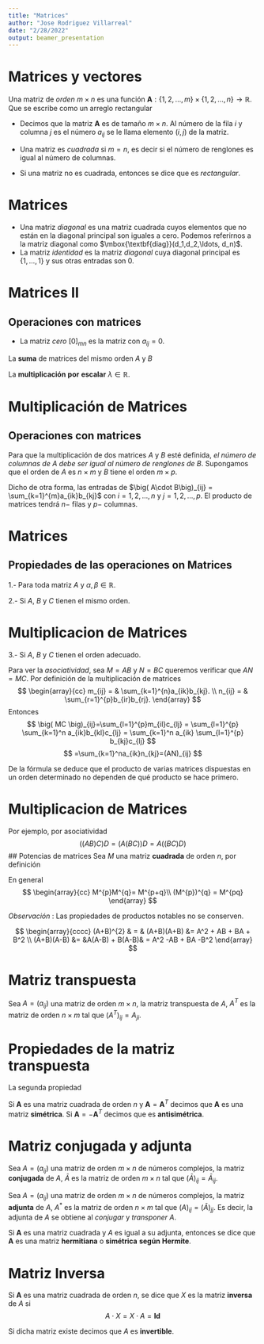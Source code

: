 ```yaml
---
title: "Matrices"
author: "Jose Rodriguez Villarreal"
date: "2/28/2022"
output: beamer_presentation
---
```


# **Matrices** **y** **vectores**
\small
\small
Una matriz de _orden_ $m\times n$ es una función $\mathbf{A}:\{1,2,\ldots,m\}\times\{1,2,\ldots,n\} \rightarrow\mathbb{R}$. Que se escribe como un arreglo rectangular

\begin{equation}
\begin{array}{cc}
\mathbf{A}  =&  \begin{bmatrix}
        a_{11}  & a_{12}  & \cdots   & a_{1n}   \\
        a_{21}  & a_{22}  & \cdots   & a_{2n} \\
        \vdots   & \vdots  & \vdots   & \vdots \\
        a_{m1}  & a_{m2}  & \cdots   & a_{mn} 
  \end{bmatrix}
\end{array}
\end{equation}
\pause

- Decimos que la matriz $\mathbf{A}$ es de tamaño $m\times n$. Al número de la fila $i$ y columna $j$ es el número $a_{ij}$ se le llama elemento ${(i,j)}$ de la matriz.
\pause

- Una matriz es _cuadrada_ si $m=n$, es decir si el número de renglones es igual al número de columnas.
\pause

- Si una matriz no es cuadrada, entonces se dice que es _rectangular_.

# **Matrices**
\small
- Una matriz _diagonal_ es una matriz cuadrada cuyos elementos que no están en la diagonal principal son iguales a cero. Podemos referirnos a la matriz diagonal como $\mbox{\textbf{diag}}(d_1,d_2,\ldots, d_n)$.
\pause
- La matriz _identidad_ es la matriz _diagonal_ cuya diagonal principal es $\{1,\ldots,1\}$ y sus otras entradas son $0$.
\pause
\begin{equation}
\begin{array}{cc}
\mathbf{Id}  =&  \begin{bmatrix}
        1  & 0  & \ldots   & 0   \\
        0  & 1  & \ldots   & 0 \\
        \vdots  & \vdots   & \ddots   & \vdots \\
        0  & 0  & \ldots   & 1 
  \end{bmatrix}
\end{array}
\end{equation}


# **Matrices** II
\small
## Operaciones con matrices
- La matriz _cero_ $\big[0\big]_{mn}$ es la matriz con $a_{ij}=0$. \pause

La **suma** de matrices del mismo orden $A$ y $B$

\begin{equation*}
\begin{array}{cc}
\mathbf{A} + \mathbf{B}   = & 
      \begin{bmatrix}
              a_{11}+b_{11}  & a_{12}+b_{12}  & \cdots   & a_{1n}+b_{1n}   \\
              a_{21}+b_{21}  & a_{22}+b_{22}  & \cdots   & a_{2n}+b_{2n} \\
              \vdots   & \vdots  & \vdots   & \vdots \\
              a_{m1}+b_{m1}  & a_{m2}+b_{m2}  & \cdots   & a_{mn}+b_{mn} 
        \end{bmatrix}
\end{array}
\end{equation*}

La **multiplicación** **por** **escalar** $\lambda \in\mathbb{R}$.

\begin{equation*}
\begin{array}{cc}
\lambda \mathbf{A}    = & 
      \begin{bmatrix}
              \lambda a_{11}  & \lambda a_{12}  & \cdots   & \lambda a_{1n}   \\
              \lambda a_{21}  & \lambda a_{22}  & \cdots   & \lambda a_{2n} \\
              \vdots  & \vdots  & \vdots   & \vdots \\
              \lambda a_{m1}  & \lambda a_{m2}  & \cdots   & \lambda a_{mn} 
        \end{bmatrix}
\end{array}
\end{equation*}


# **Multiplicación** **de** **Matrices** 
\small
## Operaciones con matrices

Para que la multiplicación de dos matrices $A$ y $B$ esté definida, _el_ _número_ _de_ _columnas_ _de_ $A$ _debe_ _ser_ _igual_ _al_ _número_ _de_ _renglones_ _de_ $B$. Supongamos que  el orden de $A$ es $n\times m$ y $B$ tiene el orden $m\times p$.

\begin{equation}
\begin{array}{cc}
\mathbf{A} \cdot \mathbf{B}   = & 
      \begin{bmatrix}
              \sum_{k=1}^{m}a_{1k}b_{k1}  & \sum_{k=1}^{m}a_{1k}b_{k2}  & \cdots   & \sum_{k=1}^{m}a_{1k}b_{kn}   \\
              \sum_{k=1}^{m}a_{2k}b_{k1} & \sum_{k=1}^{m}a_{2k}b_{k2}  & \cdots   & \sum_{k=1}^{m}a_{2k}b_{kn} \\
              \vdots   & \vdots  & \vdots   & \vdots \\
              \sum_{k=1}^{m}a_{mk}b_{k1}  & \sum_{k=1}^{m}a_{mk}b_{k2}  & \cdots   & \sum_{k=1}^{m}a_{mk}b_{kn} 
        \end{bmatrix}
\end{array}
\end{equation}

Dicho de otra forma, las entradas de $\big( A\cdot B\big)_{ij} = \sum_{k=1}^{m}a_{ik}b_{kj}$ con $i=1,\,2,\,\ldots,n$ y $j=1,2,\ldots,p$. El producto de matrices tendrá $n-$ filas y $p-$ columnas.

# Matrices
## Propiedades de las operaciones on Matrices
\small
1.- Para toda matriz $A$ y $\alpha,\beta\in \mathbb{R}$.

\begin{itemize}
\item $1 \cdot \textbf{A}$ = $\textbf{A} \cdot 1 $ =  $\textbf{A}$.
 
\item $0\cdot  \mathbf{A}$ =$  \mathbf{A}\cdot 0$ =  $\mathbf{0}$.
 
 \item $\alpha \cdot (\beta\cdot A) = (\alpha \beta)\mathbf{A}$.

\end{itemize}

2.- Si $A$, $B$ y $C$ tienen el mismo orden.
\begin{itemize}
  \item $\mathbf{A} + (\mathbf{B} + \mathbf{C}) = (\mathbf{A} + \mathbf{B}) + \mathbf{C} $.
 \item $\mathbf{A} + \mathbf{B} = \mathbf{B} + \mathbf{A}$.
 \item $(\alpha+\beta)\cdot A = \alpha\cdot \mathbf{A} + \beta \cdot \mathbf{B}$.
 \item $\alpha \cdot (\mathbf{A}+ \mathbf{B}) = \alpha\cdot \mathbf{A} + \alpha \cdot \mathbf{B}$.
 \item $\mathbf{A}+\mathbf{0} = \mathbf{0}+\mathbf{A}=\mathbf{A}$
\end{itemize}


# Multiplicacion de Matrices
\small

3.- Si $A$, $B$ y $C$ tienen el orden adecuado.

\begin{description}
  \item a) $(A+B)C = AC + BC$.
  \item b) $C(A+B) = CA + CB$.
  \item c) $A(BC) = (AB)C$.
\end{description}

Para ver la _asociatividad_, sea $M=AB$ y $N=BC$ queremos verificar que $AN = MC$.
Por definición de la multiplicación de matrices 
$$
\begin{array}{cc}
m_{ij} = & \sum_{k=1}^{n}a_{ik}b_{kj}. \\
n_{ij} = & \sum_{r=1}^{p}b_{ir}b_{rj}.
\end{array}
$$
Entonces 
$$
\big( MC \big)_{ij}=\sum_{l=1}^{p}m_{il}c_{lj} = \sum_{l=1}^{p} \sum_{k=1}^n a_{ik}b_{kl}c_{lj} =  \sum_{k=1}^n a_{ik} \sum_{l=1}^{p}  b_{kj}c_{lj}
$$
$$
=\sum_{k=1}^na_{ik}n_{kj}=(AN)_{ij}
$$

De la fórmula se deduce que el producto de varias matrices dispuestas en un orden determinado no dependen de qué producto se hace primero.

# Multiplicacion de Matrices
\small

Por ejemplo, por asociatividad
$$
((AB)C)D = (A(BC))D = A((BC)D)
$$
## Potencias de matrices
Sea $M$ una matriz **cuadrada** de orden $n$, por definición

\begin{equation*}
M^{0}=Id(n)\,\,M^{1} = M\,\,  M^{2} = MM\,\, M^{3} = MMM.
\end{equation*}

En general
$$
\begin{array}{cc}
M^{p}M^{q}= M^{p+q}\\
(M^{p})^{q} = M^{pq}
\end{array}
$$

_Observación_ : Las propiedades de productos notables no se conserven.

$$
\begin{array}{cccc}
(A+B)^{2} & = & (A+B)(A+B) &= A^2 + AB + BA + B^2 \\
(A+B)(A-B) &= &A(A-B) + B(A-B)& = A^2 -AB + BA -B^2
\end{array}
$$

# Matriz transpuesta

\small 
Sea $A=(a_{ij})$ una matriz de orden $m\times n$, la matriz transpuesta de $A$, $A^{T}$ es la matriz de orden $n\times m$ tal que $(A^T)_{ij}=A_{ji}$.
\begin{equation*}
\begin{array}{ccccc}
A = & \begin{pmatrix} 3 & -2  \\ -4 & 3 \end{pmatrix} &\,\,\,\, & A^{T} = & \begin{pmatrix} 3 & -4  \\ -2 & 3 \end{pmatrix}  \\
\end{array}
\end{equation*}

\begin{equation*}
\begin{array}{ccccc}
A = & \begin{pmatrix} 3 & -1 & 0 \\ -2 & 1 & 1 \\ 2 & -1 & 4 \end{pmatrix} &\,\,\,\, & A^{T} = & \begin{pmatrix}  3 & -2 & 2 \\ -1 & 1 & -1 \\ 0 & 1 & 4  \end{pmatrix}  \\
\end{array}
\end{equation*}


\begin{equation*}
\begin{array}{ccccc}
A = & \begin{pmatrix} -1 & 3 & 0 \\ -2 & 1 & 1 \\ 3 & 0 & -2 \\ 4 & 1 & 2 \end{pmatrix} &\,\,\,\, & A^{T} = & \begin{pmatrix}  -1 & -2 & 3 & 4 \\ 3 & 1 & 0 &  1 \\ 0 & 1 & -2 & 2  \end{pmatrix}  \\
\end{array}
\end{equation*}

# Propiedades de la matriz transpuesta

\begin{description}
  \item 1) $(\alpha A + \beta B)^{T} = \alpha A^{T} + \beta B^{T}$.
  \item 2) $(AB)^{T} = B^{T}A^{T}$.
\end{description}

La segunda propiedad 

\begin{equation*}
  [(AB)^T]_{ij} = \sum_{k=1}^m a_{jk}b_{ki} = \sum_{k=1}^m b^T_{ik} a^T_{kj} = [B^TA^T]_{ij}
\end{equation*}

Si $\mathbf{A}$ es una matriz cuadrada de orden $n$ y $\mathbf{A}=\mathbf{A}^{T}$ decimos que $\mathbf{A}$ es una matriz **simétrica**.
Si $\mathbf{A}=-\mathbf{A}^{T}$ decimos que es **antisimétrica**.

# Matriz conjugada y adjunta
\small
Sea $A=(a_{ij})$ una matriz de orden $m\times n$ de números complejos, la matriz **conjugada** de $A$, $\bar{A}$ es la matriz de orden $m\times n$ tal que $(\bar{A})_{ij}=\bar{A}_{ij}$.

Sea $A=(a_{ij})$ una matriz de orden $m\times n$ de números complejos, la matriz **adjunta** de $A$, $A^{*}$ es la matriz de orden $n\times m$ tal que $(A)_{ij}=(\bar{A})_{jj}$. Es decir, la adjunta de $A$ se obtiene al _conjugar_ y _transponer_ $A$.

\begin{equation*}
\begin{array}{ccccc}
A = & \begin{pmatrix} -i & 2 + 3i  \\ -4i & 5+2i \end{pmatrix} &\,\,\,\, & A^{*} = & \begin{pmatrix} i & 4i  \\ 2-3i & 5-2i \end{pmatrix}  \\
\end{array}
\end{equation*}

Si $\mathbf{A}$ es una matriz cuadrada y $A$ es igual a su adjunta, entonces se dice que $\mathbf{A}$ es una matriz **hermitiana** o **simétrica** **según** **Hermite**.

# Matriz Inversa
\small 
Si $\mathbf{A}$ es una matriz cuadrada de orden $n$, se dice que $X$ es la matriz **inversa** de $A$ si 
$$
A\cdot X = X\cdot A = \mathbf{Id}
$$

Si dicha matriz existe decimos que $A$ es **invertible**.

